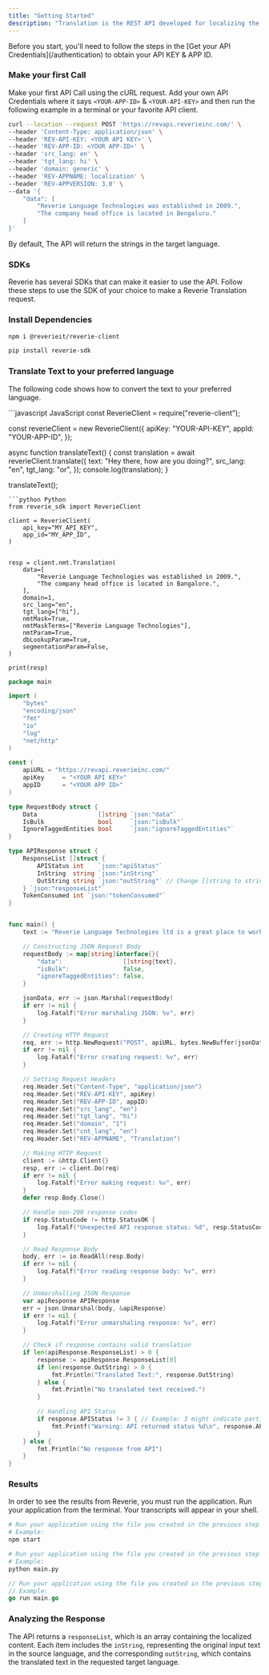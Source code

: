 ```yaml
---
title: "Getting Started"
description: "Translation is the REST API developed for localizing the contents from English to Indic languages. Using the Translation API, you can either localize a single sentence or multiple sentences in a fraction of time."
---
```


<Note>
  Before you start, you'll need to follow the steps in the [Get your API
  Credentials](/authentication) to obtain your API KEY & APP ID.
</Note>

### Make your first Call

Make your first API Call using the cURL request. Add your own API Credentials where it says `<YOUR-APP-ID>` & `<YOUR-API-KEY>`
and then run the following example in a terminal or your favorite API client.

```bash
curl --location --request POST 'https://revapi.reverieinc.com/' \
--header 'Content-Type: application/json' \
--header 'REV-API-KEY: <YOUR API KEY>' \
--header 'REV-APP-ID: <YOUR APP-ID>' \
--header 'src_lang: en' \
--header 'tgt_lang: hi' \
--header 'domain: generic' \
--header 'REV-APPNAME: localization' \
--header 'REV-APPVERSION: 3.0' \
--data '{
    "data": [
        "Reverie Language Technologies was established in 2009.",
        "The company head office is located in Bengaluru."
    ]
}'
```

By default, The API will return the strings in the target language.

### SDKs

Reverie has several SDKs that can make it easier to use the API.
Follow these steps to use the SDK of your choice to make a Reverie Translation request.

### Install Dependencies

<CodeGroup>

```bash JavaScript
npm i @reverieit/reverie-client
```

```bash Python
pip install reverie-sdk
```

</CodeGroup>

### Translate Text to your preferred language

The following code shows how to convert the text to your preferred language.

<CodeGroup>
```javascript JavaScript
const ReverieClient = require("reverie-client");

const reverieClient = new ReverieClient({
  apiKey: "YOUR-API-KEY",
  appId: "YOUR-APP-ID",
});

async function translateText() {
  const translation = await reverieClient.translate({
    text: "Hey there, how are you doing?",
    src_lang: "en",
    tgt_lang: "or",
  });
  console.log(translation);
}

translateText();
````
```python Python
from reverie_sdk import ReverieClient

client = ReverieClient(
    api_key="MY_API_KEY",
    app_id="MY_APP_ID",
)


resp = client.nmt.Translation(
    data=[
        "Reverie Language Technologies was established in 2009.",
        "The company head office is located in Bangalore.",
    ],
    domain=1,
    src_lang="en",
    tgt_lang=["hi"],
    nmtMask=True,
    nmtMaskTerms=["Reverie Language Technologies"],
    nmtParam=True,
    dbLookupParam=True,
    segmentationParam=False,
)

print(resp)
````

```go Go
package main

import (
	"bytes"
	"encoding/json"
	"fmt"
	"io"
	"log"
	"net/http"
)

const (
	apiURL = "https://revapi.reverieinc.com/"
	apiKey     = "<YOUR API KEY>"
	appID      = "<YOUR APP ID>"
)

type RequestBody struct {
	Data                 []string `json:"data"`
	IsBulk               bool     `json:"isBulk"`
	IgnoreTaggedEntities bool     `json:"ignoreTaggedEntities"`
}

type APIResponse struct {
	ResponseList []struct {
		APIStatus int    `json:"apiStatus"`
		InString  string `json:"inString"`
		OutString string `json:"outString"` // Change []string to string
	} `json:"responseList"`
	TokenConsumed int `json:"tokenConsumed"`
}


func main() {
	text := "Reverie Language Technologies ltd is a great place to work."

	// Constructing JSON Request Body
	requestBody := map[string]interface{}{
		"data":                 []string{text},
		"isBulk":               false,
		"ignoreTaggedEntities": false,
	}

	jsonData, err := json.Marshal(requestBody)
	if err != nil {
		log.Fatalf("Error marshaling JSON: %v", err)
	}

	// Creating HTTP Request
	req, err := http.NewRequest("POST", apiURL, bytes.NewBuffer(jsonData))
	if err != nil {
		log.Fatalf("Error creating request: %v", err)
	}

	// Setting Request Headers
	req.Header.Set("Content-Type", "application/json")
	req.Header.Set("REV-API-KEY", apiKey)
	req.Header.Set("REV-APP-ID", appID)
	req.Header.Set("src_lang", "en")
	req.Header.Set("tgt_lang", "hi")
	req.Header.Set("domain", "1")
	req.Header.Set("cnt_lang", "en")
	req.Header.Set("REV-APPNAME", "Translation")

	// Making HTTP Request
	client := &http.Client{}
	resp, err := client.Do(req)
	if err != nil {
		log.Fatalf("Error making request: %v", err)
	}
	defer resp.Body.Close()

	// Handle non-200 response codes
	if resp.StatusCode != http.StatusOK {
		log.Fatalf("Unexpected API response status: %d", resp.StatusCode)
	}

	// Read Response Body
	body, err := io.ReadAll(resp.Body)
	if err != nil {
		log.Fatalf("Error reading response body: %v", err)
	}

	// Unmarshalling JSON Response
	var apiResponse APIResponse
	err = json.Unmarshal(body, &apiResponse)
	if err != nil {
		log.Fatalf("Error unmarshaling response: %v", err)
	}

	// Check if response contains valid translation
	if len(apiResponse.ResponseList) > 0 {
		response := apiResponse.ResponseList[0]
		if len(response.OutString) > 0 {
			fmt.Println("Translated Text:", response.OutString)
		} else {
			fmt.Println("No translated text received.")
		}

		// Handling API Status
		if response.APIStatus != 3 { // Example: 3 might indicate partial success
			fmt.Printf("Warning: API returned status %d\n", response.APIStatus)
		}
	} else {
		fmt.Println("No response from API")
	}
}
```

</CodeGroup>

### Results

In order to see the results from Reverie, you must run the application. Run your application from the terminal. Your transcripts will appear in your shell.

<CodeGroup>

```bash JavaScript
# Run your application using the file you created in the previous step
# Example:
npm start
```

```python Python
# Run your application using the file you created in the previous step
# Example:
python main.py
```

```go GoLang
// Run your application using the file you created in the previous step
// Example:
go run main.go
```

</CodeGroup>

### Analyzing the Response

The API returns a `responseList`, which is an array containing the localized content. Each item includes the `inString`, representing the original input text in the source language, and the corresponding `outString`, which contains the translated text in the requested target language.
